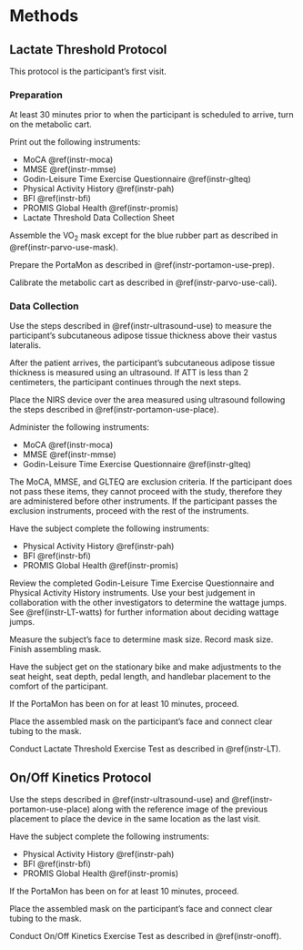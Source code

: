 # Methods {#methods}

## Lactate Threshold Protocol {#methods-LT}

This protocol is the participant's first visit. 


### Preparation {#methods-LT-prep}

At least 30 minutes prior to when the participant is scheduled to arrive, turn on the metabolic cart. 

Print out the following instruments:

- MoCA \@ref(instr-moca)
- MMSE \@ref(instr-mmse)
- Godin-Leisure Time Exercise Questionnaire \@ref(instr-glteq)
- Physical Activity History \@ref(instr-pah)
- BFI \@ref(instr-bfi)
- PROMIS Global Health \@ref(instr-promis)
- Lactate Threshold Data Collection Sheet 

Assemble the VO~2~ mask except for the blue rubber part as described in \@ref(instr-parvo-use-mask). 

Prepare the PortaMon as described in \@ref(instr-portamon-use-prep). 

Calibrate the metabolic cart as described in \@ref(instr-parvo-use-cali).

### Data Collection {#methods-LT-collect}

Use the steps described in \@ref(instr-ultrasound-use) to measure the participant's subcutaneous adipose tissue thickness above their vastus lateralis.

After the patient arrives, the participant's subcutaneous adipose tissue thickness is measured using an ultrasound. If ATT is less than 2 centimeters, the participant continues through the next steps.

Place the NIRS device over the area measured using ultrasound following the steps described in  \@ref(instr-portamon-use-place).

Administer the following instruments:

- MoCA \@ref(instr-moca)
- MMSE \@ref(instr-mmse)
- Godin-Leisure Time Exercise Questionnaire \@ref(instr-glteq)

The MoCA, MMSE, and GLTEQ are exclusion criteria. If the participant does not pass these items, they cannot proceed with the study, therefore they are administered before other instruments. If the participant passes the exclusion instruments, proceed with the rest of the instruments.

Have the subject complete the following instruments:

- Physical Activity History \@ref(instr-pah)
- BFI \@ref(instr-bfi)
- PROMIS Global Health \@ref(instr-promis)

Review the completed Godin-Leisure Time Exercise Questionnaire and Physical Activity History instruments. Use your best judgement in collaboration with the other investigators to determine the wattage jumps. See \@ref(instr-LT-watts) for further information about deciding wattage jumps.

Measure the subject's face to determine mask size. Record mask size. Finish assembling mask.

Have the subject get on the stationary bike and make adjustments to the seat height, seat depth, pedal length, and handlebar placement to the comfort of the participant. 

If the PortaMon has been on for at least 10 minutes, proceed. 

Place the assembled mask on the participant's face and connect clear tubing to the mask.

Conduct Lactate Threshold Exercise Test as described in \@ref(instr-LT). 


## On/Off Kinetics Protocol {#methods-onoff}

Use the steps described in \@ref(instr-ultrasound-use) and \@ref(instr-portamon-use-place) along with the reference image of the previous placement to place the device in the same location as the last visit. 

Have the subject complete the following instruments:

- Physical Activity History \@ref(instr-pah)
- BFI \@ref(instr-bfi)
- PROMIS Global Health \@ref(instr-promis)

If the PortaMon has been on for at least 10 minutes, proceed.

Place the assembled mask on the participant's face and connect clear tubing to the mask.

Conduct On/Off Kinetics Exercise Test as described in \@ref(instr-onoff).
